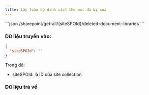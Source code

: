 ```yaml
---
title: Lấy toàn bộ danh sách thư mục đã bị xóa
---
```


<Admonition type="info" title="GET">
  ```json
  /sharepoint/get-all/{siteSPOId}/deleted-document-libraries
  ```
</Admonition>

### Dữ liệu truyền vào:

```json
{
  "siteSPOId": ""
}
```

Trong đó:

* siteSPOId: là ID của site collection

### Dữ liệu trả về

```json
```
